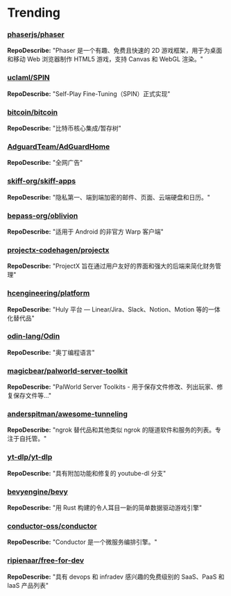 
# Trending

### [phaserjs/phaser](https://github.com/phaserjs/phaser)
**RepoDescribe:** "Phaser 是一个有趣、免费且快速的 2D 游戏框架，用于为桌面和移动 Web 浏览器制作 HTML5 游戏，支持 Canvas 和 WebGL 渲染。"
  

### [uclaml/SPIN](https://github.com/uclaml/SPIN)
**RepoDescribe:** "Self-Play Fine-Tuning（SPIN）正式实现"
  

### [bitcoin/bitcoin](https://github.com/bitcoin/bitcoin)
**RepoDescribe:** "比特币核心集成/暂存树"
  

### [AdguardTeam/AdGuardHome](https://github.com/AdguardTeam/AdGuardHome)
**RepoDescribe:** "全网广告"
  

### [skiff-org/skiff-apps](https://github.com/skiff-org/skiff-apps)
**RepoDescribe:** "隐私第一、端到端加密的邮件、页面、云端硬盘和日历。"
  

### [bepass-org/oblivion](https://github.com/bepass-org/oblivion)
**RepoDescribe:** "适用于 Android 的非官方 Warp 客户端"
  

### [projectx-codehagen/projectx](https://github.com/projectx-codehagen/projectx)
**RepoDescribe:** "ProjectX 旨在通过用户友好的界面和强大的后端来简化财务管理"
  

### [hcengineering/platform](https://github.com/hcengineering/platform)
**RepoDescribe:** "Huly 平台 — Linear/Jira、Slack、Notion、Motion 等的一体化替代品"
  

### [odin-lang/Odin](https://github.com/odin-lang/Odin)
**RepoDescribe:** "奥丁编程语言"
  

### [magicbear/palworld-server-toolkit](https://github.com/magicbear/palworld-server-toolkit)
**RepoDescribe:** "PalWorld Server Toolkits - 用于保存文件修改、列出玩家、修复保存文件等..."
  

### [anderspitman/awesome-tunneling](https://github.com/anderspitman/awesome-tunneling)
**RepoDescribe:** "ngrok 替代品和其他类似 ngrok 的隧道软件和服务的列表。专注于自托管。"
  

### [yt-dlp/yt-dlp](https://github.com/yt-dlp/yt-dlp)
**RepoDescribe:** "具有附加功能和修复的 youtube-dl 分支"
  

### [bevyengine/bevy](https://github.com/bevyengine/bevy)
**RepoDescribe:** "用 Rust 构建的令人耳目一新的简单数据驱动游戏引擎"
  

### [conductor-oss/conductor](https://github.com/conductor-oss/conductor)
**RepoDescribe:** "Conductor 是一个微服务编排引擎。"
  

### [ripienaar/free-for-dev](https://github.com/ripienaar/free-for-dev)
**RepoDescribe:** "具有 devops 和 infradev 感兴趣的免费级别的 SaaS、PaaS 和 IaaS 产品列表"
  